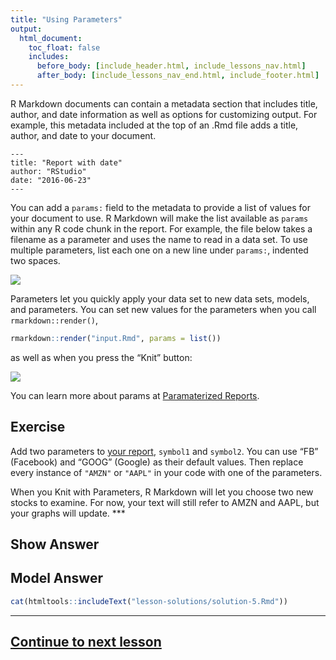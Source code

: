```yaml
---
title: "Using Parameters"
output:
  html_document:
    toc_float: false
    includes:
      before_body: [include_header.html, include_lessons_nav.html]
      after_body: [include_lessons_nav_end.html, include_footer.html]
---
```


R Markdown documents can contain a metadata section that includes title, author, and date information as well as options for customizing output. For example, this metadata included at the top of an .Rmd file adds a title, author, and date to your document.

```
---
title: "Report with date"
author: "RStudio"
date: "2016-06-23"
---
```

You can add a `params:` field to the metadata to provide a list of values for your document to use. R Markdown will make the list available as `params` within any R code chunk in the report. For example, the file below takes a filename as a parameter and uses the name to read in a data set. To use multiple parameters, list each one on a new line under `params:`, indented two spaces.

![](lesson-images/quicktourParams.png)

Parameters let you quickly apply your data set to new data sets, models, and parameters. You can set new values for the parameters when you call `rmarkdown::render()`,

```r
rmarkdown::render("input.Rmd", params = list())
```

as well as when you press the "Knit" button:

![](lesson-images/quicktourParamsButton.png)

You can learn more about params at [Paramaterized Reports](http://rmarkdown.rstudio.com/developer_parameterized_reports.html).

## Exercise

Add two parameters to [your report](lesson-exercises/exercise-5.Rmd), `symbol1` and `symbol2`. You can use "FB" (Facebook) and "GOOG" (Google) as their default values. Then replace every instance of `"AMZN"` or `"AAPL"` in your code with one of the parameters.

When you Knit with Parameters, R Markdown will let you choose two new stocks to examine. For now, your text will still refer to AMZN and AAPL, but your graphs will update.
***

## Show Answer

## Model Answer

```r
cat(htmltools::includeText("lesson-solutions/solution-5.Rmd"))
```
***
## [Continue to next lesson](lesson-6.html)
